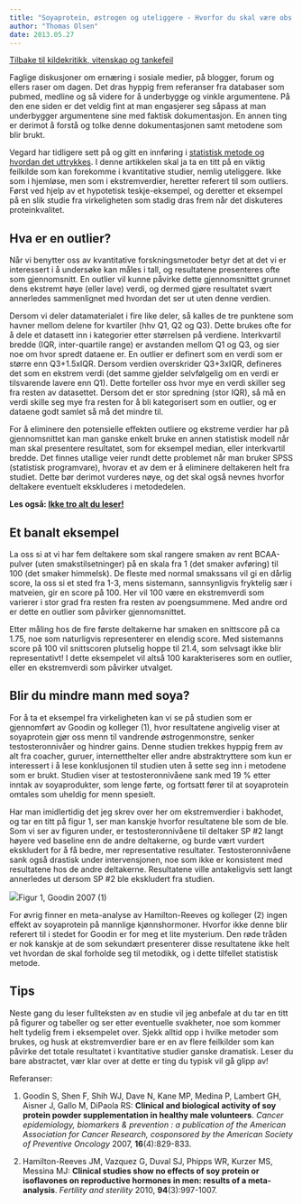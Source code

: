 ```yaml
---
title: "Soyaprotein, østrogen og uteliggere - Hvorfor du skal være obs på feilkilder"
author: "Thomas Olsen"
date: 2013.05.27
---
```


[Tilbake til kildekritikk, vitenskap og tankefeil](../../kildekritikk.qmd)

Faglige diskusjoner om ernæring i sosiale medier, på blogger, forum og ellers raser om dagen. Det dras hyppig frem referanser fra databaser som pubmed, medline og så videre for å underbygge og vinkle argumentene. På den ene siden er det veldig fint at man engasjerer seg såpass at man underbygger argumentene sine med faktisk dokumentasjon. En annen ting er derimot å forstå og tolke denne dokumentasjonen samt metodene som blir brukt.

Vegard har tidligere sett på og gitt en innføring i [statistisk metode og hvordan det uttrykkes](signifikans.qmd). I denne artikkelen skal ja ta en titt på en viktig feilkilde som kan forekomme i kvantitative studier, nemlig uteliggere. Ikke som i hjemløse, men som i ekstremverdier, heretter referert til som outliers. Først ved hjelp av et hypotetisk teskje-eksempel, og deretter et eksempel på en slik studie fra virkeligheten som stadig dras frem når det diskuteres proteinkvalitet.

## Hva er en outlier?

Når vi benytter oss av kvantitative forskningsmetoder betyr det at det vi er interessert i å undersøke kan måles i tall, og resultatene presenteres ofte som gjennomsnitt. En outlier vil kunne påvirke dette gjennomsnittet grunnet dens ekstremt høye (eller lave) verdi, og dermed gjøre resultatet svært annerledes sammenlignet med hvordan det ser ut uten denne verdien.

Dersom vi deler datamaterialet i fire like deler, så kalles de tre punktene som havner mellom delene for kvartiler (hhv Q1, Q2 og Q3). Dette brukes ofte for å dele et datasett inn i kategorier etter størrelsen på verdiene. Interkvartil bredde (IQR, inter-quartile range) er avstanden mellom Q1 og Q3, og sier noe om hvor spredt dataene er. En outlier er definert som en verdi som er større enn Q3+1.5xIQR. Dersom verdien overskrider Q3+3xIQR, defineres det som en ekstrem verdi (det samme gjelder selvfølgelig om en verdi er tilsvarende lavere enn Q1). Dette forteller oss hvor mye en verdi skiller seg fra resten av datasettet. Dersom det er stor spredning (stor IQR), så må en verdi skille seg mye fra resten for å bli kategorisert som en outlier, og er dataene godt samlet så må det mindre til.

For å eliminere den potensielle effekten outliere og ekstreme verdier har på gjennomsnittet kan man ganske enkelt bruke en annen statistisk modell når man skal presentere resultatet, som for eksempel median, eller interkvartil bredde. Det finnes utallige veier rundt dette problemet når man bruker SPSS (statistisk programvare), hvorav et av dem er å eliminere deltakeren helt fra studiet. Dette bør derimot vurderes nøye, og det skal også nevnes hvorfor deltakere eventuelt ekskluderes i metodedelen.

**Les også: [Ikke tro alt du leser!](ikke-tro-alt-du-leser.qmd)**

## Et banalt eksempel

La oss si at vi har fem deltakere som skal rangere smaken av rent BCAA-pulver (uten smakstilsetninger) på en skala fra 1 (det smaker avføring) til 100 (det smaker himmelsk). De fleste med normal smakssans vil gi en dårlig score, la oss si et sted fra 1-3, mens sistemann, sannsynligvis fryktelig sær i matveien, gir en score på 100. Her vil 100 være en ekstremverdi som varierer i stor grad fra resten fra resten av poengsummene. Med andre ord er dette en outlier som påvirker gjennomsnittet.

Etter måling hos de fire første deltakerne har smaken en snittscore på ca 1.75, noe som naturligvis representerer en elendig score. Med sistemanns score på 100 vil snittscoren plutselig hoppe til 21.4, som selvsagt ikke blir representativt! I dette eksempelet vil altså 100 karakteriseres som en outlier, eller en ekstremverdi som påvirker utvalget.

## Blir du mindre mann med soya?

For å ta et eksempel fra virkeligheten kan vi se på studien som er gjennomført av Goodin og kolleger (1), hvor resultatene angivelig viser at soyaprotein gjør oss menn til vandrende østrogenmonstre, senker testosteronnivåer og hindrer gains. Denne studien trekkes hyppig frem av alt fra coacher, guruer, internetthelter eller andre abstraktryttere som kun er interessert i å lese konklusjonen til studien uten å sette seg inn i metodene som er brukt. Studien viser at testosteronnivåene sank med 19 % etter inntak av soyaprodukter, som lenge førte, og fortsatt fører til at soyaprotein omtales som uheldig for menn spesielt.

Har man imidlertidig det jeg skrev over her om ekstremverdier i bakhodet, og tar en titt på figur 1, ser man kanskje hvorfor resultatene ble som de ble. Som vi ser av figuren under, er testosteronnivåene til deltaker SP #2 langt høyere ved baseline enn de andre deltakerne, og burde vært vurdert ekskludert for å få bedre, mer representative resultater. Testosteronnivåene sank også drastisk under intervensjonen, noe som ikke er konsistent med resultatene hos de andre deltakerne. Resultatene ville antakeligvis sett langt annerledes ut dersom SP #2 ble ekskludert fra studien.

![](images/clipboard-1792857329.png)Figur 1, Goodin 2007 (1)

For øvrig finner en meta-analyse av Hamilton-Reeves og kolleger (2) ingen effekt av soyaprotein på mannlige kjønnshormoner. Hvorfor ikke denne blir referert til i stedet for Goodin er for meg et lite mysterium. Den røde tråden er nok kanskje at de som sekundært presenterer disse resultatene ikke helt vet hvordan de skal forholde seg til metodikk, og i dette tilfellet statistisk metode.

## Tips

Neste gang du leser fullteksten av en studie vil jeg anbefale at du tar en titt på figurer og tabeller og ser etter eventuelle svakheter, noe som kommer helt tydelig frem i eksempelet over. Sjekk alltid opp i hvilke metoder som brukes, og husk at ekstremverdier bare er en av flere feilkilder som kan påvirke det totale resultatet i kvantitative studier ganske dramatisk. Leser du bare abstractet, vær klar over at dette er ting du typisk vil gå glipp av!

Referanser:

1.  Goodin S, Shen F, Shih WJ, Dave N, Kane MP, Medina P, Lambert GH, Aisner J, Gallo M, DiPaola RS: **Clinical and biological activity of soy protein powder supplementation in healthy male volunteers**. *Cancer epidemiology, biomarkers & prevention : a publication of the American Association for Cancer Research, cosponsored by the American Society of Preventive Oncology* 2007, **16**(4):829-833.

2.  Hamilton-Reeves JM, Vazquez G, Duval SJ, Phipps WR, Kurzer MS, Messina MJ: **Clinical studies show no effects of soy protein or isoflavones on reproductive hormones in men: results of a meta-analysis**. *Fertility and sterility* 2010, **94**(3):997-1007.

